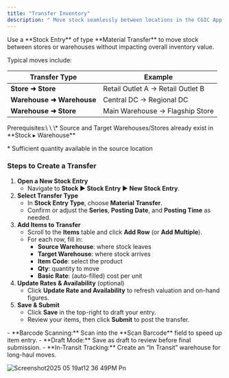 ```yaml
---
title: "Transfer Inventory"
description: " Move stock seamlessly between locations in the CGIC App."
---
```


<Note>
  Use a **Stock Entry** of type **Material Transfer** to move stock between stores or warehouses without impacting overall inventory value.

  Typical moves include:
</Note>

| Transfer Type             | Example                           |
| ------------------------- | --------------------------------- |
| **Store ➜ Store**         | Retail Outlet A → Retail Outlet B |
| **Warehouse ➜ Warehouse** | Central DC → Regional DC          |
| **Warehouse ➜ Store**     | Main Warehouse → Flagship Store   |

<Info>
  Prerequisites:\
  \
  \* Source and Target Warehouses/Stores already exist in **Stock ▸ Warehouse**

  \* Sufficient quantity available in the source location
</Info>

### Steps to Create a Transfer

1. **Open a New Stock Entry**
   - Navigate to **Stock ▶️ Stock Entry ▶️ New Stock Entry**.
2. **Select Transfer Type**
   - In **Stock Entry Type**, choose **Material Transfer**.
   - Confirm or adjust the **Series**, **Posting Date**, and **Posting Time** as needed.
3. **Add Items to Transfer**
   - Scroll to the **Items** table and click **Add Row** (or **Add Multiple**).
   - For each row, fill in:
     - **Source Warehouse**: where stock leaves
     - **Target Warehouse**: where stock arrives
     - **Item Code**: select the product
     - **Qty**: quantity to move
     - **Basic Rate**: (auto-filled) cost per unit
4. **Update Rates & Availability** (optional)
   - Click **Update Rate and Availability** to refresh valuation and on-hand figures.
5. **Save & Submit**
   - Click **Save** in the top-right to draft your entry.
   - Review your items, then click **Submit** to post the transfer.

<Accordion title="Tips">
  - **Barcode Scanning:** Scan into the **Scan Barcode** field to speed up item entry.
  - **Draft Mode:** Save as draft to review before final submission.
  - **In-Transit Tracking:** Create an “In Transit” warehouse for long-haul moves.
</Accordion>

![Screenshot2025 05 19at12 36 49PM Pn](/images/Screenshot2025-05-19at12.36.49PM.png)